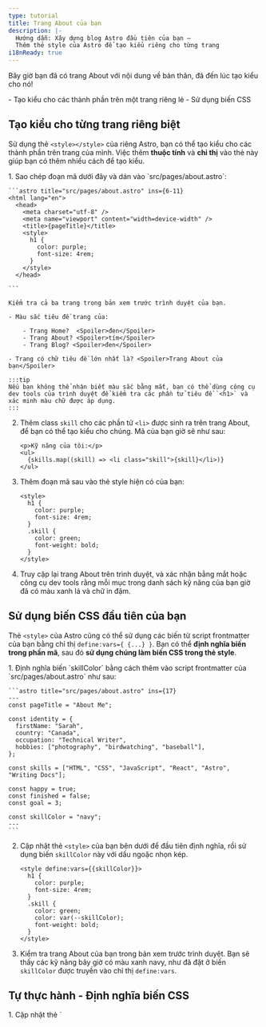```yaml
---
type: tutorial
title: Trang About của bạn
description: |-
  Hướng dẫn: Xây dựng blog Astro đầu tiên của bạn —
  Thêm thẻ style của Astro để tạo kiểu riêng cho từng trang
i18nReady: true
---
```


Bây giờ bạn đã có trang About với nội dung về bản thân, đã đến lúc tạo kiểu cho nó!

<PreCheck>
  - Tạo kiểu cho các thành phần trên một trang riêng lẻ
  - Sử dụng biến CSS
</PreCheck>


## Tạo kiểu cho từng trang riêng biệt

Sử dụng thẻ `<style></style>` của riêng Astro, bạn có thể tạo kiểu cho các thành phần trên trang của mình. Việc thêm **thuộc tính** và **chỉ thị** vào thẻ này giúp bạn có thêm nhiều cách để tạo kiểu.

<Steps>
1. Sao chép đoạn mã dưới đây và dán vào `src/pages/about.astro`:

    ```astro title="src/pages/about.astro" ins={6-11}
    <html lang="en">
      <head>
        <meta charset="utf-8" />
        <meta name="viewport" content="width=device-width" />
        <title>{pageTitle}</title>
        <style>
          h1 {
            color: purple;
            font-size: 4rem;
          }
        </style>
      </head> 

    ```

    Kiểm tra cả ba trang trong bản xem trước trình duyệt của bạn.
    
    - Màu sắc tiêu đề trang của:

        - Trang Home?  <Spoiler>đen</Spoiler>
        - Trang About? <Spoiler>tím</Spoiler>
        - Trang Blog? <Spoiler>đen</Spoiler>

    - Trang có chữ tiêu đề lớn nhất là? <Spoiler>Trang About của bạn</Spoiler>

    :::tip
    Nếu bạn không thể nhận biết màu sắc bằng mắt, bạn có thể dùng công cụ dev tools của trình duyệt để kiểm tra các phần tử tiêu đề `<h1>` và xác minh màu chữ được áp dụng.
    :::

2. Thêm class `skill` cho các phần tử `<li>` được sinh ra trên trang About, để bạn có thể tạo kiểu cho chúng. Mã của bạn giờ sẽ như sau:

    ```astro title="src/pages/about.astro" 'class="skill"'
    <p>Kỹ năng của tôi:</p>
    <ul>
      {skills.map((skill) => <li class="skill">{skill}</li>)}
    </ul>
    ```

3. Thêm đoạn mã sau vào thẻ style hiện có của bạn:

    ```astro title="src/pages/about.astro" ins={6-9}
    <style>
      h1 {
        color: purple;
        font-size: 4rem;
      }
      .skill {
        color: green;
        font-weight: bold;
      }
    </style>
    ```



  4. Truy cập lại trang About trên trình duyệt, và xác nhận bằng mắt hoặc công cụ dev tools rằng mỗi mục trong danh sách kỹ năng của bạn giờ đã có màu xanh lá và chữ in đậm.
</Steps>

## Sử dụng biến CSS đầu tiên của bạn
Thẻ `<style>` của Astro cũng có thể sử dụng các biến từ script frontmatter của bạn bằng chỉ thị `define:vars={ {...} }`. Bạn có thể **định nghĩa biến trong phần mã**, sau đó **sử dụng chúng làm biến CSS trong thẻ style**.

<Steps>
1. Định nghĩa biến `skillColor` bằng cách thêm vào script frontmatter của `src/pages/about.astro` như sau:

    ```astro title="src/pages/about.astro" ins={17}
    ---
    const pageTitle = "About Me";

    const identity = {
      firstName: "Sarah",
      country: "Canada",
      occupation: "Technical Writer",
      hobbies: ["photography", "birdwatching", "baseball"],
    };

    const skills = ["HTML", "CSS", "JavaScript", "React", "Astro", "Writing Docs"];

    const happy = true;
    const finished = false;
    const goal = 3;
  
    const skillColor = "navy";
    ---
    ```

2. Cập nhật thẻ `<style>` của bạn bên dưới để đầu tiên định nghĩa, rồi sử dụng biến `skillColor` này với dấu ngoặc nhọn kép.

    ```astro title="src/pages/about.astro" "define:vars={{skillColor}}" "var(--skillColor)" del={7} ins={8}
    <style define:vars={{skillColor}}> 
      h1 {
        color: purple;
        font-size: 4rem;
      }
      .skill {
        color: green;
        color: var(--skillColor);
        font-weight: bold;
      }
    </style>
    ```

3. Kiểm tra trang About của bạn trong bản xem trước trình duyệt. Bạn sẽ thấy các kỹ năng bây giờ có màu xanh navy, như đã đặt ở biến `skillColor` được truyền vào chỉ thị `define:vars`.
</Steps>

<Box icon="puzzle-piece">

## Tự thực hành - Định nghĩa biến CSS
 
<Steps>
 1. Cập nhật thẻ `<style>` trên trang About của bạn cho giống với đoạn sau. 

    ```astro title="src/pages/about.astro"
    <style define:vars={{skillColor, fontWeight, textCase}}>
      h1 {
        color: purple;
        font-size: 4rem;
      }
      .skill {
        color: var(--skillColor);
        font-weight: var(--fontWeight);
        text-transform: var(--textCase);
      }
    </style>
    ```
 
 2. Thêm các khai báo biến còn thiếu vào script frontmatter để thẻ `<style>` mới áp dụng thành công cho danh sách kỹ năng của bạn:
    - Màu chữ là xanh navy
    - Chữ in đậm
    - Các mục danh sách đều viết in hoa (in hoa toàn bộ)
</Steps>
<details>
<summary>✅ Xem mã mẫu! ✅</summary>

```astro title="src/pages/about.astro" ins={18-19}
---
const pageTitle = "About Me";

const identity = {
  firstName: "Sarah",
  country: "Canada",
  occupation: "Technical Writer",
  hobbies: ["photography", "birdwatching", "baseball"],
};

const skills = ["HTML", "CSS", "JavaScript", "React", "Astro", "Writing Docs"];

const happy = true;
const finished = false;
const goal = 3;

const skillColor = "navy";
const fontWeight = "bold";
const textCase = "uppercase";
---
```
</details>

</Box>



<Box icon="check-list">
## Danh sách kiểm tra

<Checklist>
- [ ] Tôi có thể thêm CSS cho từng trang riêng bằng thẻ `<style>` của Astro.
- [ ] Tôi có thể sử dụng biến để tạo kiểu cho các phần tử trên trang.
</Checklist>
</Box>

### Tài nguyên
- [So sánh cú pháp Astro và JSX](/vi/reference/astro-syntax/#differences-between-astro-and-jsx)

- [Thẻ `<style>` của Astro](/vi/guides/styling/#styling-in-astro)

- [Biến CSS trong Astro](/vi/guides/styling/#css-variables)
